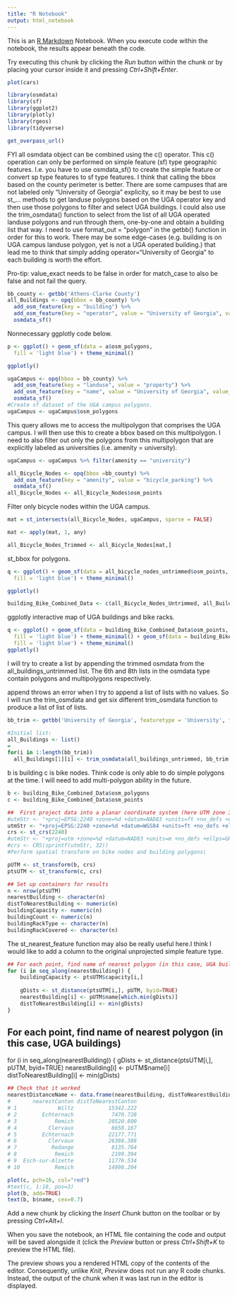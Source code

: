 ---
title: "R Notebook"
output: html_notebook
---

This is an [R Markdown](http://rmarkdown.rstudio.com) Notebook. When you execute code within the notebook, the results appear beneath the code. 

Try executing this chunk by clicking the *Run* button within the chunk or by placing your cursor inside it and pressing *Ctrl+Shift+Enter*. 

```{r}
plot(cars)
```

```{r}
library(osmdata)
library(sf)
library(ggplot2)
library(plotly)
library(rgeos)
library(tidyverse)
```

```{r}
get_overpass_url()
```
FYI all osmdata object can be combined using the c() operator. This c() operation can only be performed on simple feature (sf) type geographic features. I.e. you have to use osmdata_sf() to create the simple feature or convert sp type features to sf type features. I think that calling the bbox based on the county perimeter is better. There are some campuses that are not labeled only "University of Georgia" explicity, so it may be best to use st_... methods to get landuse polygons based on the UGA operator key and then use those polygons to filter and select UGA buildings. I could also use the trim_osmdata() function to select from the list of all UGA operated landuse polygons and run through them, one-by-one and obtain a building list that way. I need to use format_out = "polygon" in the getbb() function in order for this to work. There may be some edge-cases (e.g. building is on UGA campus landuse polygon, yet is not a UGA operated building.) that lead me to think that simply adding operator="University of Georgia" to each building is worth the effort.

Pro-tip: value_exact needs to be false in order for match_case to also be false and not fail the query.

```{r}
bb_county <- getbb('Athens-Clarke County')
all_Buildings <- opq(bbox = bb_county) %>%
  add_osm_feature(key = "building") %>%
  add_osm_feature(key = "operator", value = "University of Georgia", value_exact = FALSE, match_case = FALSE) %>%
  osmdata_sf()
```

Nonnecessary ggplotly code below.

```{r}
p <- ggplot() + geom_sf(data = a$osm_polygons,
  fill = 'light blue') + theme_minimal()

ggplotly()
```

```{r}
ugaCampus <- opq(bbox = bb_county) %>%
  add_osm_feature(key = "landuse", value = "property") %>%
  add_osm_feature(key = "name", value = "University of Georgia", value_exact = FALSE, match_case = FALSE) %>%
  osmdata_sf()
#Create sf dataset of the UGA campus polygons.
ugaCampus <- ugaCampus$osm_polygons
```
This query allows me to access the multipolygon that comprises the UGA campus.
I will then use this to create a bbox based on this multipolygon. I need to also
filter out only the polygons from this multipolygon that are explicitly labeled
as universities (i.e. amenity = university).

```{r}
ugaCampus <- ugaCampus %>% filter(amenity == "university")
```




```{r}
all_Bicycle_Nodes <- opq(bbox =bb_county) %>%
  add_osm_feature(key = "amenity", value = "bicycle_parking") %>%
  osmdata_sf()
all_Bicycle_Nodes <- all_Bicycle_Nodes$osm_points
```

Filter only bicycle nodes within the UGA campus.

```{r}
mat = st_intersects(all_Bicycle_Nodes, ugaCampus, sparse = FALSE)

mat <- apply(mat, 1, any)

all_Bicycle_Nodes_Trimmed <- all_Bicycle_Nodes[mat,]
```

st_bbox for polygons.
\
```{r}
q <- ggplot() + geom_sf(data = all_bicycle_nodes_untrimmed$osm_points,
  fill = 'light blue') + theme_minimal()

ggplotly()
```


```{r}
building_Bike_Combined_Data <- c(all_Bicycle_Nodes_Untrimmed, all_Buildings)
```

ggplotly interactive map of UGA buildings and bike racks.

```{r}
q <- ggplot() + geom_sf(data = building_Bike_Combined_Data$osm_points,
  fill = 'light blue') + theme_minimal() + geom_sf(data = building_Bike_Combined_Data$osm_polygons,
  fill = 'light blue') + theme_minimal()
ggplotly()
```

I will try to create a list by appending the trimmed osmdata from the all_buildings_untrimmed list. The 6th and 8th lists in the osmdata type contain polygons and multipolygons respectively.

append throws an error when I try to append a list of lists with no values. So I will run the trim_osmdata and get six different trim_osmdata function to produce a list of list of lists.
```{r}
bb_trim <- getbb('University of Georgia', featuretype = 'University', format_out = "polygon")

#Initial list:
all_Buildings <- list()
=
for(i in 1:length(bb_trim))
  all_Buildings[1][i] <- trim_osmdata(all_buildings_untrimmed, bb_trim[i])
```
b is building c is bike nodes. Think code is only able to do simple polygons at the time. I will need to add multi-polygon ability in the future.
```{r}
b <- building_Bike_Combined_Data$osm_polygons
c <- building_Bike_Combined_Data$osm_points
```

```{r}
##  First project data into a planar coordinate system (here UTM zone 32)
#utmStr <- "+proj=EPSG:2240 +zone=%d +datum=NAD83 +units=ft +no_defs +ellps=WGS84"
utmStr <- "+proj=EPSG:2240 +zone=%d +datum=WGS84 +units=ft +no_defs +ellps=GRS80"
crs <- st_crs(2240)
#utmStr <- "+proj=utm +zone=%d +datum=NAD83 +units=m +no_defs +ellps=GRS80"
#crs <- CRS(sprintf(utmStr, 32))
#Perform spatial transform on bike nodes and building polygons\

pUTM <- st_transform(b, crs)
ptsUTM <- st_transform(c, crs)
```


```{r}
## Set up containers for results
n <- nrow(ptsUTM)
nearestBuilding <- character(n)
distToNearestBuilding <- numeric(n)
buildingCapacity <- numeric(n)
buildingCount <- numeric(n)
buildingRackType <- character(n)
buildingRackCovered <- character(n)

```

The st_nearest_feature function may also be really useful here.I think I would like to add a column to the original unprojected simple feature type. 
```{r}
## For each point, find name of nearest polygon (in this case, UGA buildings)
for (i in seq_along(nearestBuilding)) {
    buildingCapacity <- ptsUTM$capacity[i,]
    
    gDists <- st_distance(ptsUTM[i,], pUTM, byid=TRUE)
    nearestBuilding[i] <- pUTM$name[which.min(gDists)]
    distToNearestBuilding[i] <- min(gDists)
}
```

## For each point, find name of nearest polygon (in this case, UGA buildings)
for (i in seq_along(nearestBuilding)) {
    gDists <- st_distance(ptsUTM[i,], pUTM, byid=TRUE)
    nearestBuilding[i] <- pUTM$name[i]
    distToNearestBuilding[i] <- min(gDists)


```{r}
## Check that it worked
nearestDistanceName <- data.frame(nearestBuilding, distToNearestBuilding)
#       nearestCanton distToNearestCanton
# 1             Wiltz           15342.222
# 2        Echternach            7470.728
# 3            Remich           20520.800
# 4          Clervaux            6658.167
# 5        Echternach           22177.771
# 6          Clervaux           26388.388
# 7           Redange            8135.764
# 8            Remich            2199.394
# 9  Esch-sur-Alzette           11776.534
# 10           Remich           14998.204

plot(c, pch=16, col="red")
#text(c, 1:10, pos=3)
plot(b, add=TRUE)
text(b, b$name, cex=0.7)
```






Add a new chunk by clicking the *Insert Chunk* button on the toolbar or by pressing *Ctrl+Alt+I*.

When you save the notebook, an HTML file containing the code and output will be saved alongside it (click the *Preview* button or press *Ctrl+Shift+K* to preview the HTML file).

The preview shows you a rendered HTML copy of the contents of the editor. Consequently, unlike *Knit*, *Preview* does not run any R code chunks. Instead, the output of the chunk when it was last run in the editor is displayed.
